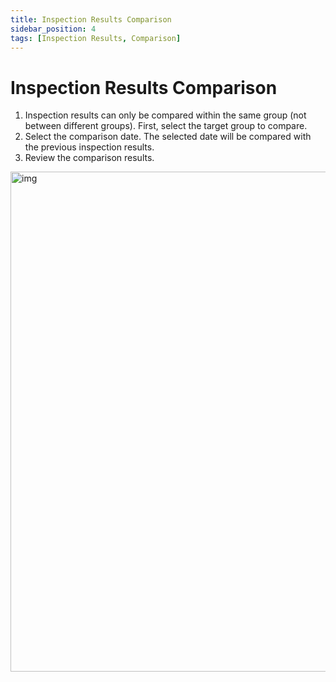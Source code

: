 ```yaml
---
title: Inspection Results Comparison
sidebar_position: 4
tags: [Inspection Results, Comparison]
---
```



# Inspection Results Comparison

1. Inspection results can only be compared within the same group (not between different groups). First, select the target group to compare.
2. Select the comparison date. The selected date will be compared with the previous inspection results.
3. Review the comparison results.

<img width="800" src={compare1} alt="img" />

